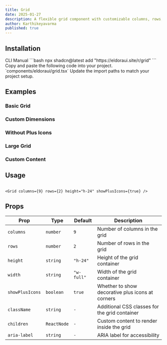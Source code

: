 ```yaml
---
title: Grid
date: 2025-01-27
description: A flexible grid component with customizable columns, rows, and optional decorative plus icons for creating structured layouts.
author: Karthikeyavarma
published: true
---
```


<ComponentPreview name="grid-demo" />

## Installation

<Tabs defaultValue="cli">
  <TabsList>
    <TabsTrigger value="cli">CLI</TabsTrigger>
    <TabsTrigger value="manual">Manual</TabsTrigger>
  </TabsList>
  <TabsContent value="cli">
    ```bash npx shadcn@latest add "https://eldoraui.site/r/grid" ```
  </TabsContent>
  <TabsContent value="manual">
    <Steps>
      <Step>Copy and paste the following code into your project.</Step>
      `components/eldoraui/grid.tsx`
      <ComponentSource name="grid" />
      <Step>Update the import paths to match your project setup.</Step>
    </Steps>
  </TabsContent>
</Tabs>

## Examples

### Basic Grid

<ComponentPreview name="grid-demo" />

### Custom Dimensions

<ComponentPreview name="grid-demo-2" />

### Without Plus Icons

<ComponentPreview name="grid-demo-3" />

### Large Grid

<ComponentPreview name="grid-demo-4" />

### Custom Content

<ComponentPreview name="grid-demo-5" />

## Usage

```tsx showLineNumbers
```

```tsx showLineNumbers
<Grid columns={9} rows={2} height="h-24" showPlusIcons={true} />
```

## Props

| Prop            | Type        | Default    | Description                                      |
| --------------- | ----------- | ---------- | ------------------------------------------------ |
| `columns`       | `number`    | `9`        | Number of columns in the grid                    |
| `rows`          | `number`    | `2`        | Number of rows in the grid                       |
| `height`        | `string`    | `"h-24"`   | Height of the grid container                     |
| `width`         | `string`    | `"w-full"` | Width of the grid container                      |
| `showPlusIcons` | `boolean`   | `true`     | Whether to show decorative plus icons at corners |
| `className`     | `string`    | `-`        | Additional CSS classes for the grid container    |
| `children`      | `ReactNode` | `-`        | Custom content to render inside the grid         |
| `aria-label`    | `string`    | `-`        | ARIA label for accessibility                     |
